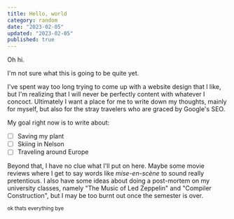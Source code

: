 ```yaml
---
title: Hello, world
category: random
date: "2023-02-05"
updated: "2023-02-05"
published: true
---
```


Oh hi.

I'm not sure what this is going to be quite yet.

I've spent way too long trying to come up with a website design that I like, but I'm realizing that I will never be perfectly content with whatever I concoct. Ultimately I want a place for me to write down my thoughts, mainly for myself, but also for the stray travelers who are graced by Google's SEO.

My goal right now is to write about:

- [ ] Saving my plant
- [ ] Skiing in Nelson
- [ ] Traveling around Europe

Beyond that, I have no clue what I'll put on here. Maybe some movie reviews where I get to say words like _mise-en-scène_ to sound really pretentious. I also have some ideas about doing a post-mortem on my university classes, namely "The Music of Led Zeppelin" and "Compiler Construction", but I may be too burnt out once the semester is over.

<sup>ok thats everything bye</sup>

